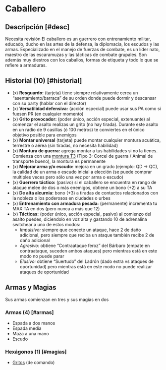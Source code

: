 
# Caballero

<Bleed>
  <Screenshot src={knightPic} alt="placeholder" full />
</Bleed>

## Descripción [#desc]

<Callout type="warning" emoji="🔎">
  Necesita revisión
</Callout>
El caballero es un guerrero con entrenamiento militar, educado, ducho en las artes
de la defensa, la diplomacia, los escudos y las armas. Especializado en el manejo
de fuerzas de combate, es un líder nato, maestro de las escaramuzas y las tácticas
de combate grupales. Son además muy diestros con los caballos, formas de etiqueta 
y todo lo que se refiere a armaduras.

## Historial (10) [#historial]

- (x) **Resguardo:** (tarjeta) tiene siempre relativamente cerca un “asentamiento/barraca” de su orden donde puede dormir y descansar con su party (hablar con el director)
- (x) **Versatilidad defensiva:** (acción especial) puede usar sus PA como si fuesen PR (en cualquier momento)
- (x) **Grito provocador:** (poder único, acción especial, extenuante) al comenzar el asalto realizas un grito (no hay tirada). Durante este asalto en un radio de 9 casillas (ó 100 metros) te conviertes en el único objetivo posible para enemigos
- (x) **Montar universal** (tarjeta) puede montar cualquier montura acuática, terrestre o aérea (sin tiradas, no necesita habilidad)
- (x) **Montura de guerra:** agrega montar a tus habilidades si no la tienes. Comienza con una [montura T3](/docs/list-annex/mounts) (Tipo 3: Corcel de guerra / Animal de transporte bueno), la montura es permanente
- (x) **Mejorar arma y/o escudo:** mejora en un grado (ejemplo: QD -> QC), la calidad de un arma o escudo inicial a elección (se puede comprar multiples veces pero sólo una vez por arma o escudo) 
- (x) **Guerrero táctico:** (pasivo) si el caballero se encuentra en rango de ataque melee de dos o más enemigos, obtiene un bono (+2) a su TA
- (x) **De alta alcurnia:** bono (+3) a tiradas de contactos relacionados con la nobleza o los poderosos en ciudades o urbes
- (x) **Entrenamiento con armadura pesada:** (permanente) incrementa tu MAX TA en dos (pero nunca a más que 12)
- (x) **Tácticas:** (poder único, acción especial, pasivo) al comienzo del asalto puedes, diciendolo en voz alta y gastando 10 de adrenalina switchear a uno de estos modos:
    - _Impulsivo:_ siempre que conecte un ataque, hace 2 de daño adicional, pero siempre que reciba un ataque también recibe 2 de daño adicional
    - _Agresivo:_ obtiene “Contraataque feroz” del Bárbaro (empate en contraataque, suceden ambos ataques) pero mientras está en este modo no puede parar
    - _Elusivo:_ obtiene “Suertudo” del Ladrón (dado extra vs ataques de oportunidad) pero mientras está en este modo no puede realizar ataques de oportunidad

## Armas y Magias
Sus armas comienzan en tres y sus magias en dos

### Armas (4) [#armas]

- Espada a dos manos
- Espada media
- Maza a una mano
- Escudo

### Hexágonos (1) [#magias]

- [Gritos](/docs/list-hexagons/e28) (de comando)
